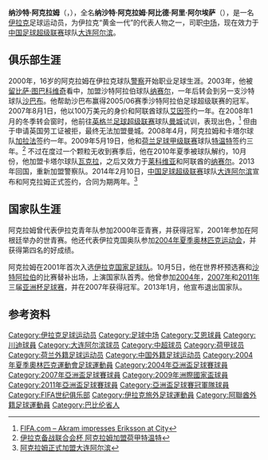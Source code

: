 {{Infobox football biography
| name           = 纳沙特·阿克拉姆<br>نشأت أكرم
| image          = [[File:Nashat_Akram.jpg|200px]]
| fullname       = Nashat Akram Abid Ali
| birth_date     = {{birth date and age|1984|9|12|df=y}}
| birth_place    = [[伊拉克|伊拉克]][[巴比伦省|巴比伦省]][[希拉_(伊拉克)|希拉]]
| height         = {{height|m=1.86}}
| position       = [[中场|中场]]
| currentclub    = [[大连阿尔滨足球俱乐部|大连阿尔滨]]
| clubnumber     = 25
| youthyears1    = 1996–1998 |youthclubs1 = [[Al-Quwa_Al-Jawiya|巴格达空军]]
| youthyears2    = 1998–1999 |youthclubs2 = [[Al-Zawra'a_SC|扎瓦拉亚]]
| youthyears3    = 2000      |youthclubs3 = [[Salahaddin_FC|萨拉赫丁]]
| years1         = 2000–2003 |clubs1 = [[Al_Shorta_SC|警察]]                 |caps1 =    |goals1 = 
| years2         = 2003–2004 |clubs2 = [[Al_Nassr_FC|纳赛尔 (沙特)]]         |caps2 =    |goals2 =  
| years3         = 2004–2007 |clubs3 = [[利雅得艾沙比足球會|沙巴布]]         |caps3 =      |goals3 =  
| years4         = 2007–2008 |clubs4 = [[艾恩足球俱樂部|艾因]]               |caps4 =      |goals4 =  
| years5         = 2008–2009 |clubs5 = [[加拉法体育俱乐部|加拉法]]           |caps5 = 23   |goals5 = 7
| years6         = 2009–2010 |clubs6 = [[特温特足球俱乐部|特温特]]           |caps6 = 10   |goals6 = 0
| years7         = 2010–2011 |clubs7 = [[Al-Wakrah_Sport_Club|瓦克拉]]       |caps7 = 11   |goals7 = 5
| years8         = 2011       |clubs8 = [[歷基韋亞體育會|莱科维亚]]           |caps8 = 8   |goals8 = 1
| years9         = 2012       |clubs9 = [[Al-Wakrah_Sport_Club|瓦克拉]]       |caps9 = 11   |goals9 = 2
| years10        = 2012–2013 |clubs10 = [[Al-Nasr_SC_(Dubai)|纳赛尔 (阿联酋)]]|caps10 = 11  |goals10 = 3
| years11        = 2013–2014 |clubs11 = [[Al_Shorta_SC|警察]]                |caps11 =     |goals11 = 
| years12        = 2014–     |clubs12 = [[大连阿尔滨足球俱乐部|大连阿尔滨]]  |caps12 = 0   |goals12 = 0
| nationalyears1 = 2001–2013 |nationalteam1 = [[伊拉克国家足球队|伊拉克]]
| nationalcaps1  = 113 |nationalgoals1 = 17
| pcupdate       = 
| ntupdate       = 
}}
'''纳沙特·阿克拉姆'''（{{lang-ar|'''نشأت أكرم'''}}，{{bd|1984年|9月12日|catIdx=Akram, Nashat}}），全名'''纳沙特·阿克拉姆·阿比德·阿里·阿尔埃萨'''（{{lang-ar|'''نشأت أكرم عبد علي العيسى'''}}），是一名[[伊拉克|伊拉克]]足球运动员，为伊拉克“黄金一代”的代表人物之一，司职[[中场|中场]]，现在效力于[[中国足球超级联赛|中国足球超级联赛]]球队[[大连阿尔滨足球俱乐部|大连阿尔滨]]。

==俱乐部生涯==
2000年，16岁的阿克拉姆在伊拉克球队[[Al_Shorta_SC|警察]]开始职业足球生涯。2003年，他被[[留比萨·图巴科维奇|留比萨·图巴科维奇]]看中，加盟沙特阿拉伯球队[[Al_Nassr_FC|纳赛尔]]，一年后转会到另一支沙特球队[[利雅得艾沙比足球會|沙巴布]]。他帮助沙巴布赢得2005/06赛季沙特阿拉伯足球超级联赛的冠军。2007年8月1日，他以100万美元的身价和阿联酋球队[[艾恩足球俱樂部|艾因]]签约一年。在2008年1月的冬季转会窗时，他前往[[英格兰足球超级联赛|英格兰足球超级联赛]]球队[[曼彻斯特城足球俱乐部|曼城]]试训，表现出色，<ref>[http://www.fifa.com/worldfootball/clubfootball/news/newsid=670382.html FIFA.com – Akram impresses Eriksson at City<!-- Bot generated title -->]</ref> 但由于申请英国劳工证被拒，最终无法加盟曼城。2008年4月，阿克拉姆和卡塔尔球队[[加拉法体育俱乐部|加拉法]]签约一年。2009年5月19日，他和[[荷兰足球甲级联赛|荷兰足球甲级联赛]]球队[[特温特足球俱乐部|特温特]]签约三年。<ref>[http://sports.sina.com.cn/c/p/2009-05-26/15574400705.shtml 伊拉克备战联合会杯 阿克拉姆加盟荷甲特温特]</ref> 不过在度过一个颗粒无收到赛季后，他在2010年夏季被球队解约，10月份，他加盟卡塔尔球队[[Al-Wakrah_Sport_Club|瓦克拉]]，之后又效力于[[歷基韋亞體育會|莱科维亚]]和阿联酋的[[Al-Nasr_SC_(Dubai)|纳赛尔]]。2013年回国，重新加盟警察队。2014年2月10日，[[中国足球超级联赛|中国足球超级联赛]]球队[[大连阿尔滨足球俱乐部|大连阿尔滨]]宣布和阿克拉姆正式签约，合同为期两年。<ref>[http://sports.sina.com.cn/aerbinfc/2014/0210/562.html 阿克拉姆正式加盟大连阿尔滨]</ref>

==国家队生涯==
阿克拉姆曾代表伊拉克青年队参加2000年亚青赛，并获得冠军，2001年参加在阿根廷举办的世青赛。他还代表伊拉克国奥队参加[[2004年夏季奥林匹克运动会足球比赛|2004年夏季奥林匹克运动会]]，并获得第四名的好成绩。

阿克拉姆在2001年首次入选[[伊拉克国家足球队|伊拉克国家足球队]]。10月5日，他在世界杯预选赛和[[沙特阿拉伯国家足球队|沙特阿拉伯]]的比赛替补出场，上演国家队首秀。他曾参加[[2004年亚洲杯足球赛|2004年]]，[[2007年亚洲杯足球赛|2007年]]和[[2011年亚洲杯足球赛|2011年]]三届[[亚洲杯足球赛|亚洲杯足球赛]]，并在2007年获得冠军。2013年1月，他宣布退出国家队。

==参考资料==
{{reflist}}

{{2014年中超分类名单大连}}

{{DEFAULTSORT:Akram, Nashat}}
[[Category:伊拉克足球运动员|Category:伊拉克足球运动员]]
[[Category:足球中场|Category:足球中场]]
[[Category:艾恩球員|Category:艾恩球員]]
[[Category:川迪球員|Category:川迪球員]]
[[Category:大连阿尔滨球员|Category:大连阿尔滨球员]]
[[Category:中超球员|Category:中超球员]]
[[Category:荷甲球员|Category:荷甲球员]]
[[Category:荷兰外籍足球运动员|Category:荷兰外籍足球运动员]]
[[Category:中国外籍足球运动员|Category:中国外籍足球运动员]]
[[Category:2004年夏季奧林匹克運動會足球運動員|Category:2004年夏季奧林匹克運動會足球運動員]]
[[Category:2004年亞洲盃足球賽球員|Category:2004年亞洲盃足球賽球員]]
[[Category:2007年亞洲盃足球賽球員|Category:2007年亞洲盃足球賽球員]]
[[Category:2009年洲際國家盃球員|Category:2009年洲際國家盃球員]]
[[Category:2011年亞洲盃足球賽球員|Category:2011年亞洲盃足球賽球員]]
[[Category:亞洲盃足球賽冠軍隊球員|Category:亞洲盃足球賽冠軍隊球員]]
[[Category:FIFA世纪俱乐部|Category:FIFA世纪俱乐部]]
[[Category:伊拉克旅外足球運動員|Category:伊拉克旅外足球運動員]]
[[Category:阿聯酋外籍足球運動員|Category:阿聯酋外籍足球運動員]]
[[Category:巴比伦省人|Category:巴比伦省人]]